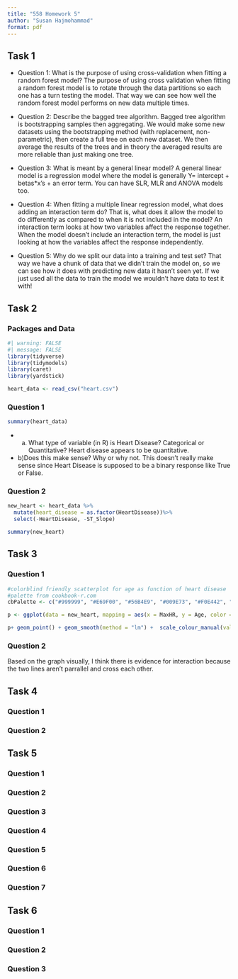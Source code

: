 ```yaml
---
title: "558 Homework 5"
author: "Susan Hajmohammad"
format: pdf
---
```


## Task 1

-   Question 1: What is the purpose of using cross-validation when fitting a random forest model? The purpose of using cross validation when fitting a random forest model is to rotate through the data partitions so each one has a turn testing the model. That way we can see how well the random forest model performs on new data multiple times.

-   Question 2: Describe the bagged tree algorithm. Bagged tree algorithm is bootstrapping samples then aggregating. We would make some new datasets using the bootstrapping method (with replacement, non-parametric), then create a full tree on each new dataset. We then average the results of the trees and in theory the averaged results are more reliable than just making one tree.

-   Question 3: What is meant by a general linear model? A general linear model is a regression model where the model is generally Y= intercept + betas\*x's + an error term. You can have SLR, MLR and ANOVA models too.

-   Question 4: When fitting a multiple linear regression model, what does adding an interaction term do? That is, what does it allow the model to do differently as compared to when it is not included in the model? An interaction term looks at how two variables affect the response together. When the model doesn't include an interaction term, the model is just looking at how the variables affect the response independently.

-   Question 5: Why do we split our data into a training and test set? That way we have a chunk of data that we didn't train the model on, so we can see how it does with predicting new data it hasn't seen yet. If we just used all the data to train the model we wouldn't have data to test it with!

## Task 2

### Packages and Data

```r
#| warning: FALSE
#| message: FALSE
library(tidyverse)
library(tidymodels)
library(caret)
library(yardstick)

heart_data <- read_csv("heart.csv")

```

### Question 1

```r
summary(heart_data)
```

-   a) What type of variable (in R) is Heart Disease? Categorical or Quantitative?
  Heart disease appears to be quantitative. 

-   b)Does this make sense? Why or why not.
  This doesn't really make sense since Heart Disease is supposed to be a binary response like True or False.  

### Question 2

```r
new_heart <- heart_data %>%
  mutate(heart_disease = as.factor(HeartDisease))%>%
  select(-HeartDisease, -ST_Slope)

summary(new_heart)
```

## Task 3

### Question 1
```r
#colorblind friendly scatterplot for age as function of heart disease
#palette from cookbook-r.com 
cbPalette <- c("#999999", "#E69F00", "#56B4E9", "#009E73", "#F0E442", "#0072B2", "#D55E00", "#CC79A7")

p <- ggplot(data = new_heart, mapping = aes(x = MaxHR, y = Age, color = heart_disease))

p+ geom_point() + geom_smooth(method = "lm") +  scale_colour_manual(values=cbPalette)
```

### Question 2
Based on the graph visually, I think there is evidence for interaction because the two lines aren't parrallel and cross each other. 

## Task 4

### Question 1

### Question 2

## Task 5

### Question 1

### Question 2

### Question 3

### Question 4

### Question 5

### Question 6

### Question 7

## Task 6

### Question 1

### Question 2

### Question 3
